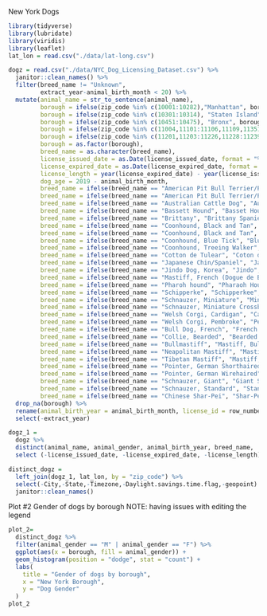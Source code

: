
New York Dogs


```r
library(tidyverse)
library(lubridate)
library(viridis)
library(leaflet)
lat_lon = read.csv("./data/lat-long.csv")
```

```r
dogz = read.csv("./data/NYC_Dog_Licensing_Dataset.csv") %>% 
  janitor::clean_names() %>% 
  filter(breed_name != "Unknown",
         extract_year-animal_birth_month < 20) %>% 
  mutate(animal_name = str_to_sentence(animal_name),
         borough = ifelse(zip_code %in% c(10001:10282),"Manhattan", borough),
         borough = ifelse(zip_code %in% c(10301:10314), "Staten Island", borough),
         borough = ifelse(zip_code %in% c(10451:10475), "Bronx", borough),
         borough = ifelse(zip_code %in% c(11004,11101:11106,11109,11351,11354:11375,11377:11379,11385,11411:11423,11426:11430,11432:11436,11691:11694,11697), "Queens", borough),
         borough = ifelse(zip_code %in% c(11201,11203:11226,11228:11239,11241:11243,11249,11252,11256), "Brooklyn", borough),
         borough = as.factor(borough),
         breed_name = as.character(breed_name),
         license_issued_date = as.Date(license_issued_date, format = "%m/%d/%Y"),
         license_expired_date = as.Date(license_expired_date, format = "%m/%d/%Y"),
         license_length = year(license_expired_date) - year(license_issued_date),
         dog_age = 2019 - animal_birth_month,
         breed_name = ifelse(breed_name == "American Pit Bull Terrier/Pit Bull", "American Pit Bull Mix / Pit Bull Mix", breed_name),
         breed_name = ifelse(breed_name == "American Pit Bull Terrier/Pit Bull", "American Pit Bull Mix / Pit Bull Mix", breed_name),
         breed_name = ifelse(breed_name == "Australian Cattle Dog", "Australian Cattledog", breed_name),
         breed_name = ifelse(breed_name == "Bassett Hound", "Basset Hound", breed_name),
         breed_name = ifelse(breed_name == "Brittany", "Brittany Spaniel", breed_name),
         breed_name = ifelse(breed_name == "Coonhound, Black and Tan", "Black and Tan Coonhound", breed_name),
         breed_name = ifelse(breed_name == "Coonhound, Black and Tan", "Black and Tan Coonhound", breed_name),
         breed_name = ifelse(breed_name == "Coonhound, Blue Tick", "Bluetick Coonhound", breed_name),
         breed_name = ifelse(breed_name == "Coonhound, Treeing Walker", "Treeing Walker Coonhound", breed_name),
         breed_name = ifelse(breed_name == "Cotton de Tulear", "Coton de Tulear", breed_name),
         breed_name = ifelse(breed_name == "Japanese Chin/Spaniel", "Japanese Chin", breed_name),
         breed_name = ifelse(breed_name == "Jindo Dog, Korea", "Jindo", breed_name),
         breed_name = ifelse(breed_name == "Mastiff, French (Dogue de Bordeaux)", "Dogue de Bordeaux", breed_name),
         breed_name = ifelse(breed_name == "Pharoh hound", "Pharaoh Hound", breed_name),
         breed_name = ifelse(breed_name == "Schipperke", "Schipperkee", breed_name),
         breed_name = ifelse(breed_name == "Schnauzer, Miniature", "Miniature Schnauzer", breed_name),
         breed_name = ifelse(breed_name == "Schnauzer, Miniature Crossbreed", "Miniature Schnauzer, Crossbreed", breed_name),
         breed_name = ifelse(breed_name == "Welsh Corgi, Cardigan", "Cardigan Welsh Corgi", breed_name),
         breed_name = ifelse(breed_name == "Welsh Corgi, Pembroke", "Pembroke Welsh Corgi", breed_name),
         breed_name = ifelse(breed_name == "Bull Dog, French", "French Bulldog", breed_name),
         breed_name = ifelse(breed_name == "Collie, Bearded", "Bearded Collie", breed_name),
         breed_name = ifelse(breed_name == "Bullmastiff", "Mastiff, Bull", breed_name),
         breed_name = ifelse(breed_name == "Neapolitan Mastiff", "Mastiff, Neapolitan", breed_name),
         breed_name = ifelse(breed_name == "Tibetan Mastiff", "Mastiff, Tibetan", breed_name),
         breed_name = ifelse(breed_name == "Pointer, German Shorthaired", "German Shorthaired Pointer", breed_name),
         breed_name = ifelse(breed_name == "Pointer, German Wirehaired", "German Wirehaired Pointer", breed_name),
         breed_name = ifelse(breed_name == "Schnauzer, Giant", "Giant Schnauzer", breed_name),
         breed_name = ifelse(breed_name == "Schnauzer, Standard", "Standard Schnauzer", breed_name),
         breed_name = ifelse(breed_name == "Chinese Shar-Pei", "Shar-Pei, Chinese", breed_name)) %>% 
  drop_na(borough) %>% 
  rename(animal_birth_year = animal_birth_month, license_id = row_number) %>% 
  select(-extract_year)

```

```r
dogz_1 =
  dogz %>% 
  distinct(animal_name, animal_gender, animal_birth_year, breed_name, .keep_all = TRUE) %>% 
  select (-license_issued_date, -license_expired_date, -license_length)

distinct_dogz =
  left_join(dogz_1, lat_lon, by = "zip_code") %>% 
  select(-City,-State,-Timezone,-Daylight.savings.time.flag,-geopoint) %>% 
  janitor::clean_names()
```

Plot #2 Gender of dogs by borough 
NOTE: having issues with editing the legend

```r
plot_2=
  distinct_dogz %>% 
  filter(animal_gender == "M" | animal_gender == "F") %>% 
  ggplot(aes(x = borough, fill = animal_gender)) +
  geom_histogram(position = "dodge", stat = "count") +
  labs(
    title = "Gender of dogs by borough",
    x = "New York Borough",
    y = "Dog Gender"
  )
plot_2
```